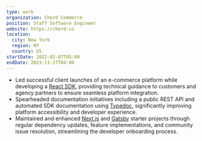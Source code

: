 ```yaml
---
type: work
organization: Chord Commerce
position: Staff Software Engineer
website: https://chord.co
location:
  city: New York
  region: NY
  country: US
startDate: 2022-02-07T05:00
endDate: 2023-11-27T04:00
---
```

* Led successful client launches of an e-commerce platform while developing a [React SDK](https://docs.chord.co/chord-ui/module-react-autonomy), providing technical guidance to customers and agency partners to ensure seamless platform integration.
* Spearheaded documentation initiatives including a public REST API and automated SDK documentation using [Typedoc](https://typedoc.org/), significantly improving platform accessibility and developer experience.
* Maintained and enhanced [Next.js](https://nextjs.org/) and [Gatsby](https://www.gatsbyjs.com/) starter projects through regular dependency updates, feature implementations, and community issue resolution, streamlining the developer onboarding process.
